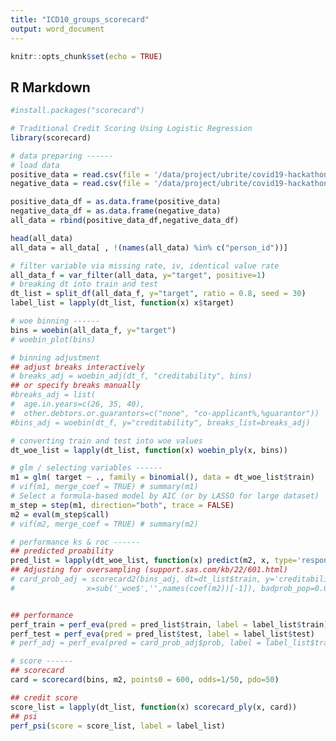```yaml
---
title: "ICD10_groups_scorecard"
output: word_document
---
```


```r
knitr::opts_chunk$set(echo = TRUE)
```

## R Markdown

```r
#install.packages("scorecard")

# Traditional Credit Scoring Using Logistic Regression
library(scorecard)

# data preparing ------
# load data
positive_data = read.csv(file = '/data/project/ubrite/covid19-hackathon/Team4_staging_area/parsed_data/positive_letter_group_categorical.csv')
negative_data = read.csv(file = '/data/project/ubrite/covid19-hackathon/Team4_staging_area/parsed_data/negative_letter_group_categorical.csv')

positive_data_df = as.data.frame(positive_data)
negative_data_df = as.data.frame(negative_data)
all_data = rbind(positive_data_df,negative_data_df)

head(all_data)
all_data = all_data[ , !(names(all_data) %in% c("person_id"))]

# filter variable via missing rate, iv, identical value rate
all_data_f = var_filter(all_data, y="target", positive=1)
# breaking dt into train and test
dt_list = split_df(all_data_f, y="target", ratio = 0.8, seed = 30)
label_list = lapply(dt_list, function(x) x$target)

# woe binning ------
bins = woebin(all_data_f, y="target")
# woebin_plot(bins)

# binning adjustment
## adjust breaks interactively
# breaks_adj = woebin_adj(dt_f, "creditability", bins) 
## or specify breaks manually
#breaks_adj = list(
#  age.in.years=c(26, 35, 40),
#  other.debtors.or.guarantors=c("none", "co-applicant%,%guarantor"))
#bins_adj = woebin(dt_f, y="creditability", breaks_list=breaks_adj)

# converting train and test into woe values
dt_woe_list = lapply(dt_list, function(x) woebin_ply(x, bins))

# glm / selecting variables ------
m1 = glm( target ~ ., family = binomial(), data = dt_woe_list$train)
# vif(m1, merge_coef = TRUE) # summary(m1)
# Select a formula-based model by AIC (or by LASSO for large dataset)
m_step = step(m1, direction="both", trace = FALSE)
m2 = eval(m_step$call)
# vif(m2, merge_coef = TRUE) # summary(m2)

# performance ks & roc ------
## predicted proability
pred_list = lapply(dt_woe_list, function(x) predict(m2, x, type='response'))
## Adjusting for oversampling (support.sas.com/kb/22/601.html)
# card_prob_adj = scorecard2(bins_adj, dt=dt_list$train, y='creditability', 
#                x=sub('_woe$','',names(coef(m2))[-1]), badprob_pop=0.03, return_prob=TRUE)


## performance
perf_train = perf_eva(pred = pred_list$train, label = label_list$train)
perf_test = perf_eva(pred = pred_list$test, label = label_list$test)
# perf_adj = perf_eva(pred = card_prob_adj$prob, label = label_list$train)

# score ------
## scorecard
card = scorecard(bins, m2, points0 = 600, odds=1/50, pdo=50)

## credit score
score_list = lapply(dt_list, function(x) scorecard_ply(x, card))
## psi
perf_psi(score = score_list, label = label_list)

```

